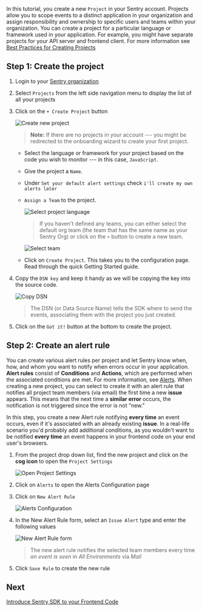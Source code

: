 In this tutorial, you create a new `Project` in your Sentry account. Projects allow you to scope events to a distinct application in your organization and assign responsibility and ownership to specific users and teams within your organization. You can create a project for a particular language or framework used in your application. For example, you might have separate projects for your API server and frontend client. For more information see [Best Practices for Creating Projects](/guides/getting-started/#4-create-projects)

## Step 1: Create the project

1. Login to your [Sentry organization](https://sentry.io)

2. Select `Projects` from the left side navigation menu to display the list of all your projects

3. Click on the `+ Create Project` button

    ![Create new project](create-new-project-01.png)

    > **Note:** If there are no projects in your account --- you might be redirected to the onboarding wizard to create your first project.

    * Select the language or framework for your project based on the code you wish to monitor --- in this case, `JavaScript`.

    * Give the project a `Name`.

    * Under `Set your default alert settings` check `i'll create my own alerts later`

    * `Assign a Team` to the project.

        ![Select project language](create-new-project-02.png)

        > If you haven't defined any teams, you can either select the default org team (the team that has the same name as your Sentry Org) or click on the `+` button to create a new team.

        ![Select team](create-new-project-03.png)

    * Click on `Create Project`.
        This takes you to the configuration page. Read through the quick Getting Started guide.

4. Copy the `DSN key` and keep it handy as we will be copying the key into the source code.

    ![Copy DSN](create-new-project-04.png)
    > The DSN (or Data Source Name) tells the SDK where to send the events, associating them with the project you just created.

5. Click on the `Got it!` button at the bottom to create the project.

## Step 2: Create an alert rule

You can create various alert rules per project and let Sentry know when, how, and whom you want to notify when errors occur in your application. **Alert rules** consist of **Conditions** and **Actions**, which are performed when the associated conditions are met. For more information, see [Alerts](/product/alerts-notifications/alerts/). When creating a new project, you can select to create it with an alert rule that notifies all project team members (via email) the first time a new **issue** appears. This means that the next time a **similar error** occurs, the notification is not triggered since the error is not "new."

In this step, you create a new Alert rule notifying **every time** an event occurs, even if it's associated with an already existing **issue**. In a real-life scenario you'd probably add additional conditions, as you wouldn't want to be notified **every time** an event happens in your frontend code on your end user's browsers.

1. From the project drop down list, find the new project and click on the **cog icon** to open the `Project Settings`

    ![Open Project Settings](generate-first-error-07.png)

2. Click on `Alerts` to open the Alerts Configuration page

3. Click on `New Alert Rule`

    ![Alerts Configuration](generate-first-error-08.png)

4. In the New Alert Rule form, select an `Issue Alert` type and enter the following values

    ![New Alert Rule form](generate-first-error-09.png)

    > The new alert rule notifies the selected team members every time _an event is seen_ in _All Environments_ via _Mail_

5. Click `Save Rule` to create the new rule

## Next

[Introduce Sentry SDK to your Frontend Code](/guides/integrate-frontend/initialize-sentry-sdk/)
